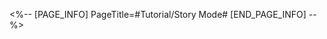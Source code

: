 <%-- [PAGE_INFO]
PageTitle=#Tutorial/Story Mode#
[END_PAGE_INFO] --%>
{{Tutorial
|sort      = 997801
|title     = Story Mode
|subtitle  = 
|type      = 
|about     = 
|image1    = Tutorial Story Mode 1.png{{subst:void|<!--$UPLOAD:<<SpriteOutput/TutorialPic/TutorialPage_997601.png>-<Tutorial Story Mode 1.png>-<Tutorial Files>>-->}}
|text1     = Whenever Qingque wins against a new opponent in an arcade game, she will {{Color|h|nobold=1|accumulate reputation}}. More new functions and new battle items will become available with a higher Reputation Rank.
|image2    = Tutorial Story Mode 2.png{{subst:void|<!--$UPLOAD:<<SpriteOutput/TutorialPic/TutorialPage_997701.png>-<Tutorial Story Mode 2.png>-<Tutorial Files>>-->}}
|text2     = {{Color|h|nobold=1|Complete the challenge goal}} or {{Color|h|nobold=1|increase Reputation Rank}} to obtain the "Tweet-Tweet Toolbox" needed to enhance battle items.
}}